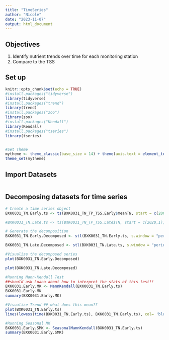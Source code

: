 ```yaml
---
title: "TimeSeries"
author: "Nicole"
date: "2023-11-07"
output: html_document
---
```

## Objectives
1. Identify nutrient trends over time for each monitoring station
2. Compare to the TSS

## Set up
```r
knitr::opts_chunk$set(echo = TRUE)
#install.packages("tidyverse")
library(tidyverse)
#install.packages("trend")
library(trend)
#install.packages("zoo")
library(zoo)
#install.packages("Kendall")
library(Kendall)
#install.packages("tseries")
library(tseries)


#Set Theme
mytheme <- theme_classic(base_size = 14) + theme(axis.text = element_text(color = "black"), legend.position = "top")
theme_set(mytheme)
```

## Import Datasets
```r

```

## Decomposing datasets for time series
```r
# Create a time series object
BXK0031_TN.Early.ts <- ts(BXK0031_TN_TP_TSS.Early$meanTN, start = c(2003,3), frequency =12)

#BXK0031_TN.Late.ts <- ts(BXK0031_TN_TP_TSS.Late$TN, start = c(2020,1), end = c(2022, 12), frequency =12)

# Generate the decomposition
BXK0031_TN.Early.Decomposed <- stl(BXK0031_TN.Early.ts, s.window = "periodic")

BXK0031_TN.Late.Decomposed <- stl(BXK0031_TN.Late.ts, s.window = "periodic")

#Visualize the decomposed series
plot(BXK0031_TN.Early.Decomposed)

plot(BXK0031_TN.Late.Decomposed)

#Running Mann-Kendall Test
##should ask Luana about how to interpret the stats of this test!!
BXK0031.Early.MK <- MannKendall(BXK0031_TN.Early.ts)
BXK0031.Early.MK
summary(BXK0031.Early.MK)

#Visualize Trend ## what does this mean??
plot(BXK0031_TN.Early.ts)
lines(lowess(time(BXK0031_TN.Early.ts), BXK0031_TN.Early.ts), col= 'blue')

#Running Seasonal MK
BXK0031.Early.SMK <- SeasonalMannKendall(BXK0031_TN.Early.ts)
summary(BXK0031.Early.SMK)

```